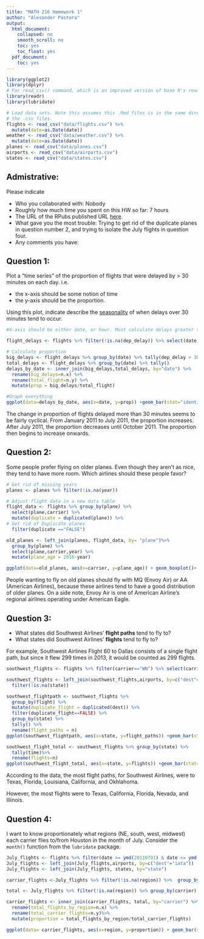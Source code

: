 ```yaml
---
title: "MATH 216 Homework 1"
author: "Alexander Pastora"
output:
  html_document:
    collapsed: no
    smooth_scroll: no
    toc: yes
    toc_float: yes
  pdf_document:
    toc: yes
---
```


```r
library(ggplot2)
library(dplyr)
# For read_csv() command, which is an improved version of base R's read.csv()
library(readr) 
library(lubridate)

# Load data sets. Note this assumes this .Rmd files is in the same directory as
# the .csv files.
flights <- read_csv("data/flights.csv") %>% 
  mutate(date=as.Date(date))
weather <- read_csv("data/weather.csv") %>% 
  mutate(date=as.Date(date))
planes <- read_csv("data/planes.csv")
airports <- read_csv("data/airports.csv")
states <- read_csv("data/states.csv")
```





## Admistrative:

Please indicate

* Who you collaborated with: Nobody
* Roughly how much time you spent on this HW so far: 7 hours
* The URL of the RPubs published URL [here](http://rpubs.com/pinkfan9999/HW-1).
* What gave you the most trouble: Trying to get rid of the duplicate planes in question number 2, and trying to isolate the July flights in question four.
* Any comments you have:





## Question 1:

Plot a "time series" of the proportion of flights that were delayed by > 30 minutes on each day.  i.e.
 
* the x-axis should be some notion of time
* the y-axis should be the proportion.

Using this plot, indicate describe the
[seasonality](https://en.wikipedia.org/wiki/Seasonality) of when delays over 30
minutes tend to occur.

```r
#X-axis should be either date, or hour. Must calculate delays greater than 30 min.

flight_delays <- flights %>% filter(!is.na(dep_delay)) %>% select(date,dep_delay)

# Calculate proportion
big_delays <- flight_delays %>% group_by(date) %>% tally(dep_delay > 30)
total_delays <- flight_delays %>% group_by(date) %>% tally()
delays_by_date <- inner_join(big_delays,total_delays, by="date") %>% 
  rename(big_delays=n.x) %>% 
  rename(total_flight=n.y) %>% 
  mutate(prop = big_delays/total_flight)

#Graph everything
ggplot(data=delays_by_date, aes(x=date, y=prop)) +geom_bar(stat="identity") + geom_smooth(se=FALSE) + xlab("Date") + ylab("Proportion of Flights Delayed > 30 minutes")
```

The change in proportion of flights delayed more than 30 minutes seems to be fairly cyclical. From January 2011 to July 2011, the proportion increases. After July 2011, the proportion decreases until October 2011. The proportion then begins to increase onwards. 


## Question 2:

Some people prefer flying on older planes.  Even though they aren't as nice,
they tend to have more room.  Which airlines should these people favor?

```r
# Get rid of missing years
planes <- planes %>% filter(!is.na(year))

# Adjust flight data in a new data table
flight_data <- flights %>% group_by(plane) %>% 
  select(plane,carrier) %>%
  mutate(duplicate = duplicated(plane)) %>% 
# Get rid of Duplicate planes
  filter(duplicate =="FALSE")

old_planes <- left_join(planes, flight_data, by= "plane")%>% 
  group_by(plane) %>% 
  select(plane,carrier,year) %>% 
  mutate(plane_age = 2016-year)

ggplot(data=old_planes, aes(x=carrier, y=plane_age)) + geom_boxplot()+ xlab("Airline Carrier") +ylab("Plane Age (Years)") 
```

People wanting to fly on old planes should fly with MQ (Envoy Air) or AA (American Airlines), because these airlines tend to have a good distribution of older planes. On a side note, Envoy Air is one of American Airline's regional airlines operating under American Eagle.



## Question 3:

* What states did Southwest Airlines' **flight paths** tend to fly to?
* What states did Southwest Airlines' **flights** tend to fly to?

For example, Southwest Airlines Flight 60 to Dallas consists of a single flight
path, but since it flew 299 times in 2013, it would be counted as 299 flights.

```r
southwest_flights <- flights %>% filter(carrier=="WN") %>% select(carrier,flight, dest, time)

southwest_flights <- left_join(southwest_flights,airports, by=c("dest"="iata"))%>% 
  filter(!is.na(state))

southwest_flightpath <- southwest_flights %>% 
  group_by(flight) %>% 
  mutate(duplicate_flight = duplicated(dest)) %>% 
  filter(duplicate_flight==FALSE) %>% 
  group_by(state) %>% 
  tally() %>% 
  rename(flight_paths = n)
ggplot(southwest_flightpath, aes(x=state, y=flight_paths)) +geom_bar(stat="identity") + ggtitle("Southwest Flight Paths") +xlab("State") + ylab("Number of Flight Paths")

southwest_flight_total <- southwest_flights %>% group_by(state) %>% 
  tally(time)%>% 
  rename(flights=n)
ggplot(southwest_flight_total, aes(x=state, y=flights)) +geom_bar(stat="identity") +ggtitle("Southwest Flights") +xlab("State") + ylab("Number of Flights")

```

According to the data, the most flight paths, for Southwest Airlines, were to Texas, Florida, Louisiana, California, and Okhlahoma. 

However, the most flights were to Texas, California, Florida, Nevada, and Illinois.


## Question 4:

I want to know proportionately what regions (NE, south, west, midwest) each 
carrier flies to/from Houston in the month of July.  Consider the `month()`
function from the `lubridate` package.

```r

July_flights <- flights %>% filter(date >= ymd(20110701) & date <= ymd(20110731))
July_flights <- left_join(July_flights,airports, by=c("dest"="iata"))
July_flights <- left_join(July_flights, states, by="state")

carrier_flights <-July_flights %>% filter(!is.na(region)) %>%  group_by(carrier, region)  %>% tally()

total <- July_flights %>% filter(!is.na(region)) %>% group_by(carrier) %>% tally()

carrier_flights <- inner_join(carrier_flights, total, by="carrier") %>% 
  rename(total_flights_by_region=n.x) %>% 
  rename(total_carrier_flights=n.y)%>% 
  mutate(proportion = total_flights_by_region/total_carrier_flights)

ggplot(data= carrier_flights, aes(x=region, y=proportion)) + geom_bar(stat="identity") + facet_wrap(~carrier)

```
